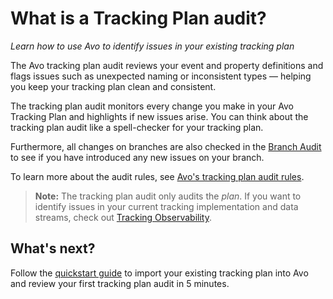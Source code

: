 # What is a Tracking Plan audit?

_Learn how to use Avo to identify issues in your existing tracking plan_

The Avo tracking plan audit reviews your event and property definitions and flags issues such as unexpected naming or inconsistent types — helping you keep your tracking plan clean and consistent.

The tracking plan audit monitors every change you make in your Avo Tracking Plan and highlights if new issues arise. You can think about the tracking plan audit like a spell-checker for your tracking plan.

Furthermore, all changes on branches are also checked in the [Branch Audit](/audit/branch-audit) to see if you have introduced any new issues on your branch.

To learn more about the audit rules, see [Avo's tracking plan audit rules](/audit/rules).

> **Note:** The tracking plan audit only audits the _plan_. If you want to identify issues in your current tracking implementation and data streams, check out [Tracking Observability](/workspace/inspector).

## What's next?

Follow the [quickstart guide](/audit/quickstart) to import your existing tracking plan into Avo and review your first tracking plan audit in 5 minutes.
